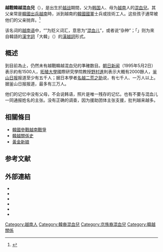 {{Vietnamese
|title=越戰韓越混血兒
|han-nom=𤳆大韓
|chuquocngu=Lai Đại Hàn
}}

'''越戰韓越混血兒'''（{{vie|v=Lai Đại Hàn|hn=𤳆大韓|f=h}}），是出生於[[越战|越战]]期間，父为[[大韩民国|韩国]]人、母为[[越南|越南]]人的[[混血兒|混血兒]]。其父亲常是[[韓國出兵越南|韓國出兵越南]]時，派到越南的[[韓國國軍|韓國國軍]]士兵或技術工人。这些孩子通常被他们的父亲抛弃。<ref>{{cite web
|url = http://www.koreatimes.co.kr/www/news/art/2008/09/141_24414.html
|title = Cinema Bridges Korea, Vietnam
|publisher = Korea Times
|date = 2008-05-19
|accessdate = 2010-08-06
|archive-date = 2016-03-04
|archive-url = https://web.archive.org/web/20160304193701/http://www.koreatimes.co.kr/www/news/art/2008/09/141_24414.html
|dead-url = no
}}</ref>

该名词的[[越南语|越南语]]中，“{{lang|vi|Lai}}”为贬义词汇，意思为“[[混血儿|混血儿]]”，或者说“杂种”；「{{lang|vi|Đại Hàn}}」则为來自韓語的[[漢字詞|漢字詞]]「大韓」（{{kor|k=대한|hanja=大韓|f=h}}）的[[漢越詞|漢越詞]]形式。

==概述==
到目前為止，仍然未有越戰韓越混血兒的準確数目。[[朝日新闻|朝日新闻]]（1995年5月2日）表示約有1500人，[[拓殖大學|拓殖大學]]國際研究學院教授[[野村進|野村進]]則表示大概有2000餘人，[[釜山日报|釜山日报]]报道至少有五千人；据日本學者[[名越二荒之助|名越二荒之助]]说，有七千人、一万人以上。据釜山日报报道，最多有三万人。

他们的记忆中没有父母，不会说韩语，照片是唯一残存的记忆。也有不要与混血儿一同通报姓名的主张。没有正确的调查，因为援助团体主张支援，批判越来越多。

==相關條目==
*[[韓國參戰越南戰爭|韓國參戰越南戰爭]]
*[[韓越關係史|韓越關係史]]
*[[黃金新娘|黃金新娘]]

==参考文献==
<references/>

==外部連結==
*{{cite web|url=http://english.donga.com/srv/service.php3?biid=2002072796568&path_dir=20020727|title=Korean-Vietnamese Struggle to Find Origin|publisher=[[Donga_Ilbo|Donga Ilbo]]|date=2002-07-26|accessdate=2008-09-25|6=|archive-date=2011-06-06|archive-url=https://web.archive.org/web/20110606070210/http://english.donga.com/srv/service.php3?biid=2002072796568&path_dir=20020727|dead-url=no}}
*{{ko icon}}{{cite web|url=http://www.hani.co.kr/h21/data/L990426/1p944q0c.html|title=''“‘아, 몸서리쳐지는 한국군!”''|publisher=The [[Hankyoreh|Hankyoreh]]|date=1995-05-06|accessdate=2008-10-01|6=|archive-date=2009-04-16|archive-url=https://web.archive.org/web/20090416044955/http://www.hani.co.kr/h21/data/L990426/1p944q0c.html|dead-url=no}}
*{{ko icon}}{{cite web|url=http://www.hani.co.kr/h21/data/L990510/1p945a0d.html|title=''라이따이한을 팔지 말라''|publisher=The [[Hankyoreh|Hankyoreh]] 21|date=1995-05-20|accessdate=2008-09-25|6=|archive-date=2009-04-16|archive-url=https://web.archive.org/web/20090416045945/http://www.hani.co.kr/h21/data/L990510/1p945a0d.html|dead-url=no}}
*{{ko icon}}{{cite web|url=http://www.hani.co.kr/h21/data/L990823/1p948n0a.html|title=''베트남의 원혼을 기억하라''|publisher=The [[Hankyoreh|Hankyoreh]] 21|date=1999-09-02|accessdate=2008-10-01|6=|archive-date=1999-10-12|archive-url=https://web.archive.org/web/19991012225923/http://hani.co.kr/h21/data/L990823/1p948n0a.html|dead-url=no}}
*{{ko icon}}{{cite web|url=http://www.hani.co.kr/arti/society/rights/118942.html|title=''“‘라이따이한’ 한국국적 부여 검토하겠다”''|publisher=The [[Hankyoreh|Hankyoreh]]|date=2006-04-26|accessdate=2008-09-25|6=|archive-date=2009-05-08|archive-url=https://web.archive.org/web/20090508055941/http://www.hani.co.kr/arti/society/rights/118942.html|dead-url=no}}
*{{ko icon}}{{cite web|url=http://www.busanilbo.com/news2000/html/2004/0918/051G20040918.1009094544.html|title=''조흥국교수의 동남아 들여다보기 <17> 라이따이한 문제''|publisher=Busan Ilbo|date=2004-09-18|accessdate=2008-09-25|6=|archive-url=https://web.archive.org/web/20100202065710/http://www.busanilbo.com/news2000/html/2004/0918/051G20040918.1009094544.html|archive-date=2010-02-02|dead-url=yes}}

{{韩侨}}
{{越南民族}}

[[Category:越南人|Category:越南人]]
[[Category:韓裔混血兒|Category:韓裔混血兒]]
[[Category:京族裔混血兒|Category:京族裔混血兒]]
[[Category:韓越關係|Category:韓越關係]]